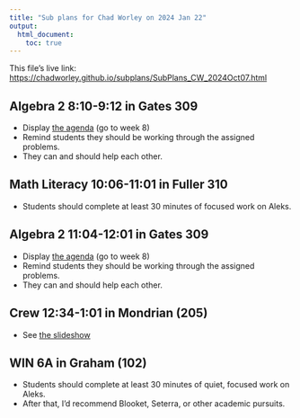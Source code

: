 ```yaml
---
title: "Sub plans for Chad Worley on 2024 Jan 22"
output: 
  html_document:
    toc: true
---
```


This file's live link: [https://chadworley.github.io/subplans/SubPlans_CW_2024Oct07.html](https://chadworley.github.io/subplans/SubPlans_CW_2024Jan22.html)

## Algebra 2 8:10-9:12 in Gates 309

* Display [the agenda](file:///Users/chad.worley@bartcharter.org/Documents/chadworley.github.io/a2/weekly_a2.html) (go to week 8)
* Remind students they should be working through the assigned problems.
* They can and should help each other.

## Math Literacy 10:06-11:01 in Fuller 310

* Students should complete at least 30 minutes of focused work on Aleks.


## Algebra 2 11:04-12:01 in Gates 309

* Display [the agenda](file:///Users/chad.worley@bartcharter.org/Documents/chadworley.github.io/a2/weekly_a2.html) (go to week 8)
* Remind students they should be working through the assigned problems.
* They can and should help each other.

## Crew 12:34-1:01 in Mondrian (205)

* See [the slideshow](https://docs.google.com/presentation/d/1c4fFhdA4EeU19Ko8ytZYxLrXAk41EZkgHnj-shSigvQ/edit?usp=sharing)

## WIN 6A in Graham (102)

* Students should complete at least 30 minutes of quiet, focused work on Aleks.
* After that, I'd recommend Blooket, Seterra, or other academic pursuits.














